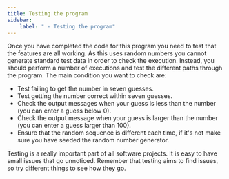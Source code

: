 ```yaml
---
title: Testing the program
sidebar:
    label: " - Testing the program"
---
```


Once you have completed the code for this program you need to test that the features are all working. As this uses random numbers you cannot generate standard test data in order to check the execution. Instead, you should perform a number of executions and test the different paths through the program. The main condition you want to check are:

- Test failing to get the number in seven guesses.
- Test getting the number correct within seven guesses.
- Check the output messages when your guess is less than the number (you can enter a guess below 0).
- Check the output message when your guess is larger than the number (you can enter a guess larger than 100).
- Ensure that the random sequence is different each time, if it's not make sure you have seeded the random number generator.

Testing is a really important part of all software projects. It is easy to have small issues that go unnoticed. Remember that testing aims to find issues, so try different things to see how they go.
